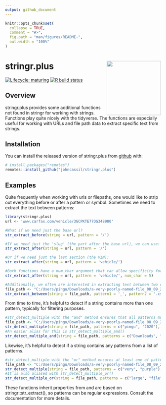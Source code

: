 ---
output: github_document
---

<!-- README.md is generated from README.Rmd. Please edit that file -->

```{r, include = FALSE}
knitr::opts_chunk$set(
  collapse = TRUE,
  comment = "#>",
  fig.path = "man/figures/README-",
  out.width = "100%"
)
```

# stringr.plus <a href='https://github.com/johncassil/stringr.plus'><img src='man/figures/logo.png' align="right" height="175" /></a>

<!-- badges: start -->
[![Lifecycle: maturing](https://img.shields.io/badge/lifecycle-maturing-blue.svg)](https://www.tidyverse.org/lifecycle/#maturing)
[![R build status](https://github.com/johncassil/stringr.plus/workflows/R-CMD-check/badge.svg)](https://github.com/johncassil/stringr.plus/actions)
<!-- badges: end -->

## Overview

stringr.plus provides some additional functions not found in stringr for working with strings.  Functions play quite nicely with the tidyverse.  The functions are especially useful for working with URLs and file path data to extract specific text from strings.  

## Installation

You can install the released version of stringr.plus from [github](https://github.com) with:

```{r, eval=FALSE}
# install.packages("remotes")
remotes::install_github("johncassil/stringr.plus")
```

## Examples

Quite frequently when working with urls or filepaths, one would like to strip out everything before or after a pattern or symbol.  Sometimes we need to extract the text between patterns:

```{r example}
library(stringr.plus)
url <- 'www.carfax.com/vehicle/3GCPKTE77DG348900'

#What if we need just the base url?
str_extract_before(string = url, pattern = '/')
```


```{r example2}
#If we need just the 'slug' (the part after the base url), we can use:
str_extract_after(string = url, pattern = '/')

```
```{r example3}
#Or if we need just the last section (the VIN):
str_extract_after(string = url, pattern = 'vehicle/')

```


```{r example4}
#Both functions have a num_char argument that can allow specificity for how many characters you want returned:
str_extract_after(string = url, pattern = 'vehicle/', num_char = 5)

```


```{r example5}
#Additionally, we often are interested in extracting text between two common patterns:
file_path <- "‪C:/Users/pingu/Downloads/a-very-poorly-named-file_08_09_2020.csv"
str_extract_between(string = file_path, pattern1 = '_', pattern2 = ".csv")

```

From time to time, it's helpful to detect if a string contains more than one pattern, typically for filtering purposes.

```{r example6}
#str_detect_multiple with the "and" method ensures that all patterns must be found to return TRUE:
file_path <- "‪C:/Users/pingu/Downloads/a-very-poorly-named-file_08_09_2020.csv"
str_detect_multiple(string = file_path, patterns = c("pingu", "2020"), method = 'and')
#An easier alias for this is str_detect_multiple_and()
str_detect_multiple_and(string = file_path, patterns = c("Downloads", "csv"))
```

Likewise, it's helpful to detect if a string contains any patterns from a list of patterns. 

```{r example7}
#str_detect_multiple with the "or" method ensures at least one of patterns must be found to return TRUE:
file_path <- "‪C:/Users/pingu/Downloads/a-very-poorly-named-file_08_09_2020.csv"
str_detect_multiple(string = file_path, patterns = c("very", "purple"), method = 'or')
#It is also aliased with str_detect_multiple_or()
str_detect_multiple_or(string = file_path, patterns = c("large", "file"))
```

These functions inherit properties from and are based on stringr::str_extract(), so patterns can be regular expressions. Consult the documentation for more details.
